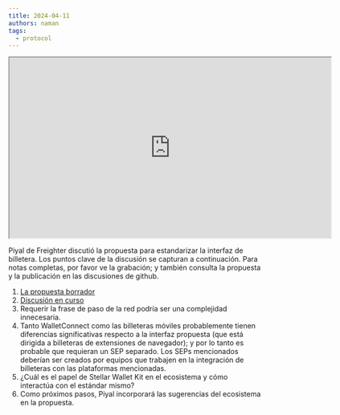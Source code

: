 ```yaml
---
title: 2024-04-11
authors: naman
tags:
  - protocol
---
```


<iframe
  src="https://drive.google.com/file/d/1OCt2lXcrwhVyRd4dcwj8mfCOzxXON6nL/preview"
  width="640"
  height="360"
  allow="autoplay"
></iframe>

Piyal de Freighter discutió la propuesta para estandarizar la interfaz de billetera. Los puntos clave de la discusión se capturan a continuación. Para notas completas, por favor ve la grabación; y también consulta la propuesta y la publicación en las discusiones de github.

1. [La propuesta borrador](https://github.com/stellar/stellar-protocol/blob/83191be659166e05f8df1257c6f655de9d1afe63/ecosystem/sep-0043.md)
2. [Discusión en curso](https://github.com/stellar/stellar-protocol/discussions/1467)
3. Requerir la frase de paso de la red podría ser una complejidad innecesaria.
4. Tanto WalletConnect como las billeteras móviles probablemente tienen diferencias significativas respecto a la interfaz propuesta (que está dirigida a billeteras de extensiones de navegador); y por lo tanto es probable que requieran un SEP separado. Los SEPs mencionados deberían ser creados por equipos que trabajen en la integración de billeteras con las plataformas mencionadas.
5. ¿Cuál es el papel de Stellar Wallet Kit en el ecosistema y cómo interactúa con el estándar mismo?
6. Como próximos pasos, Piyal incorporará las sugerencias del ecosistema en la propuesta.
